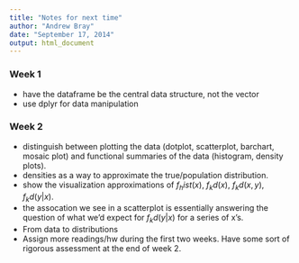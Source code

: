 ```yaml
---
title: "Notes for next time"
author: "Andrew Bray"
date: "September 17, 2014"
output: html_document
---
```


### Week 1
- have the dataframe be the central data structure, not the vector
- use dplyr for data manipulation

### Week 2
- distinguish between plotting the data (dotplot, scatterplot, barchart, mosaic 
plot) and functional summaries of the data (histogram, density plots).
- densities as a way to approximate the true/population distribution.
- show the visualization approximations of $f_hist (x)$, $f_kd (x)$, $f_kd (x, y)$, 
$f_kd (y | x)$.
- the assocation we see in a scatterplot is essentially answering the question of
what we'd expect for $f_kd (y | x)$ for a series of x's.
- From data to distributions
- Assign more readings/hw during the first two weeks.  Have some sort of rigorous
assessment at the end of week 2.